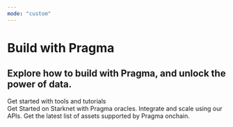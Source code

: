 ```yaml
---
mode: "custom"
---
```


<div className="hero-section">
  <div className="mx-auto max-w-7xl px-4 py-16 sm:px-6 sm:py-24 lg:px-8">
    <div className="text-center ">
      <h1 className="text-6xl pt-10 tracking-tight pb-10 text-gray-900 dark:text-white sm:text-5xl md:text-6xl">
        Build with Pragma
      </h1>
      <h2 className="text-xl tracking-tight pb-10 text-gray-900 dark:text-white sm:text-5xl md:text-6xl">
        Explore how to build with Pragma, and unlock the power of data.
      </h2>
      <div className="mt-8">
        <Search />
      </div>
    </div>
  </div>
</div>

<div className="mx-auto justify-center items-center w-full max-w-7xl px-4 sm:px-6 lg:px-8">

<div className="text-2xl font-bold text-center pb-8">Get started with tools and tutorials</div>
<div className="max-w-5xl mx-auto">
<CardGroup cols={3}>
  <Card
    title="Get Started Onchain"
    icon="play"
    href="/starknet/quickstart"
  >
    Get Started on Starknet with Pragma oracles.
  </Card>
  <Card
    title="API documentation"
    icon="code"
    href="/api-reference/introduction"
  >
    Integrate and scale using our APIs.
  </Card>
    <Card
    title="Assets supported"
    icon="bitcoin-sign"
    href="/starknet/assets"
  >
    Get the latest list of assets supported by Pragma onchain.
  </Card>
</CardGroup>
</div>
</div>